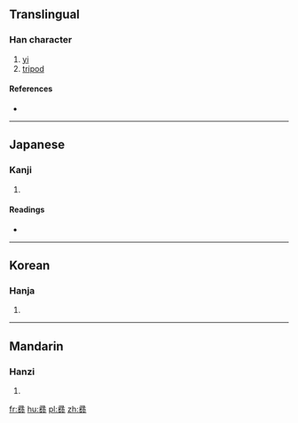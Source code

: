 {{also|彝}}
==Translingual==

===Han character===
{{Han char|rn=58|rad=彐|as=15|sn=18|four=|canj=弓一火火廿 (NMFFT)|ids=⿱彐⿱⿰[[米]][[糸]][[廾]]}}

# [[yi]]
# [[tripod]]

====References====
* {{Han ref|kx=0362.291|dj=0681.110|hdz=20962.180|uh=5F5E|ud=24414}}

----

==Japanese==

===Kanji===
{{ja-kanji|grade=|rs=彐15}}

# {{defn|lang=ja|sort=彐15}}

====Readings====
* {{ja-readings|on=[[い]] (i)|kun=[[つね]] (tsune)}}

----

==Korean==

===Hanja===
{{ko-hanja|hangeul=이|eumhun=|rv=i|mr=i|y=i}}

# {{defn|lang=ko|sort=彐15}}

----

==Mandarin==

===Hanzi===
{{cmn-hanzi|sim=彝|pin=[[yí]] ([[yi2]])|wg=i<sup>2</sup>}}

# {{defn|lang=cmn|sort=彐15}}

[[fr:彞]]
[[hu:彞]]
[[pl:彞]]
[[zh:彞]]